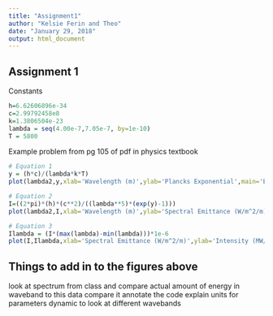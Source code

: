 ```yaml
---
title: "Assignment1"
author: "Kelsie Ferin and Theo"
date: "January 29, 2018"
output: html_document
---
```



## Assignment 1 

Constants
```r
h=6.62606896e-34
c=2.99792458e8
k=1.3806504e-23 
lambda = seq(4.00e-7,7.05e-7, by=1e-10)
T = 5800
```

Example problem from pg 105 of pdf in physics textbook
```r
# Equation 1
y = (h*c)/(lambda*k*T)
plot(lambda2,y,xlab='Wavelength (m)',ylab='Plancks Exponential',main='Equation 1')

# Equation 2
I=((2*pi)*(h)*(c**2)/((lambda**5)*(exp(y)-1)))
plot(lambda2,I,xlab='Wavelength (m)',ylab='Spectral Emittance (W/m^2/m)',main='Equation 2')

# Equation 3
Ilambda = (I*(max(lambda)-min(lambda)))*1e-6
plot(I,Ilambda,xlab='Spectral Emittance (W/m^2/m)',ylab='Intensity (MW/m^2)',main='Equation 3')

```


## Things to add in to the figures above
look at spectrum from class and compare actual amount of energy in waveband to this data
compare it
annotate the code explain units for parameters
dynamic to look at different wavebands 


